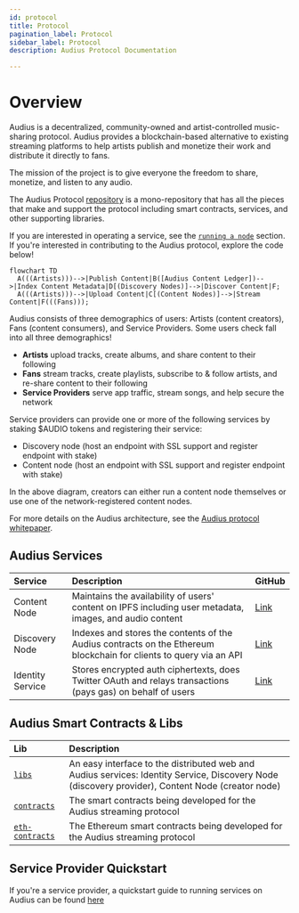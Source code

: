 ```yaml
---
id: protocol
title: Protocol
pagination_label: Protocol
sidebar_label: Protocol
description: Audius Protocol Documentation

---
```


# Overview

Audius is a decentralized, community-owned and artist-controlled music-sharing protocol. Audius provides a blockchain-based alternative to existing streaming platforms to help artists publish and monetize their work and distribute it directly to fans.

The mission of the project is to give everyone the freedom to share, monetize, and listen to any audio.

The Audius Protocol [repository](https://github.com/AudiusProject/audius-protocol) is a mono-repository that has all the pieces that make and support the protocol including smart contracts, services, and other supporting libraries.

If you are interested in operating a service, see the [`running a node`](/token/running-a-node/introduction) section. If you're interested in contributing to the Audius protocol, explore the code below!

```mermaid
flowchart TD
  A(((Artists)))-->|Publish Content|B([Audius Content Ledger])-->|Index Content Metadata|D[(Discovery Nodes)]-->|Discover Content|F;
  A(((Artists)))-->|Upload Content|C[(Content Nodes)]-->|Stream Content|F(((Fans)));
```

Audius consists of three demographics of users: Artists (content creators), Fans (content consumers), and Service Providers. Some users check fall into all three demographics!

- **Artists** upload tracks, create albums, and share content to their following
- **Fans** stream tracks, create playlists, subscribe to & follow artists, and re-share content to their following
- **Service Providers** serve app traffic, stream songs, and help secure the network

Service providers can provide one or more of the following services by staking $AUDIO tokens and registering their service:

- Discovery node \(host an endpoint with SSL support and register endpoint with stake\)
- Content node \(host an endpoint with SSL support and register endpoint with stake\)

In the above diagram, creators can either run a content node themselves or use one of the network-registered content nodes.

For more details on the Audius architecture, see the [Audius protocol whitepaper](/protocol/whitepaper).

## Audius Services

| Service          | Description                                                                                                        | GitHub                                                                                |
| :--------------- | :----------------------------------------------------------------------------------------------------------------- | :------------------------------------------------------------------------------------ |
| Content Node     | Maintains the availability of users' content on IPFS including user metadata, images, and audio content            | [Link](https://github.com/AudiusProject/audius-protocol/tree/main/creator-node)       |
| Discovery Node   | Indexes and stores the contents of the Audius contracts on the Ethereum blockchain for clients to query via an API | [Link](https://github.com/AudiusProject/audius-protocol/tree/main/discovery-provider) |
| Identity Service | Stores encrypted auth ciphertexts, does Twitter OAuth and relays transactions (pays gas) on behalf of users        | [Link](https://github.com/AudiusProject/audius-protocol/tree/main/identity-service)   |

## Audius Smart Contracts & Libs

| Lib                                                                                         | Description                                                                                                                                          |
| :------------------------------------------------------------------------------------------ | :--------------------------------------------------------------------------------------------------------------------------------------------------- |
| [`libs`](https://github.com/AudiusProject/audius-protocol/tree/main/packages/libs)          | An easy interface to the distributed web and Audius services: Identity Service, Discovery Node \(discovery provider\), Content Node \(creator node\) |
| [`contracts`](https://github.com/AudiusProject/audius-protocol/tree/main/contracts)         | The smart contracts being developed for the Audius streaming protocol                                                                                |
| [`eth-contracts`](https://github.com/AudiusProject/audius-protocol/tree/main/eth-contracts) | The Ethereum smart contracts being developed for the Audius streaming protocol                                                                       |

## Service Provider Quickstart

If you're a service provider, a quickstart guide to running services on Audius can be found [here](/token/running-a-node/introduction)

